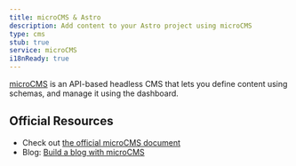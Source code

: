 ```yaml
---
title: microCMS & Astro
description: Add content to your Astro project using microCMS
type: cms
stub: true
service: microCMS
i18nReady: true
---
```


[microCMS](https://microcms.io/) is an API-based headless CMS that lets you define content using schemas, and manage it using the dashboard.

## Official Resources

- Check out [the official microCMS document](https://document.microcms.io/tutorial/astro/astro-top)
- Blog: [Build a blog with microCMS](https://blog.microcms.io/astro-microcms-introduction/)
